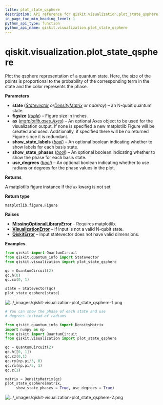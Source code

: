 ```yaml
---
title: plot_state_qsphere
description: API reference for qiskit.visualization.plot_state_qsphere
in_page_toc_min_heading_level: 1
python_api_type: function
python_api_name: qiskit.visualization.plot_state_qsphere
---
```


<span id="qiskit-visualization-plot-state-qsphere" />

# qiskit.visualization.plot\_state\_qsphere

<Function id="qiskit.visualization.plot_state_qsphere" name="plot_state_qsphere" isDedicatedPage={true} github="https://github.com/qiskit/qiskit/tree/stable/0.45/qiskit/visualization/state_visualization.py" signature="qiskit.visualization.plot_state_qsphere(state, figsize=None, ax=None, show_state_labels=True, show_state_phases=False, use_degrees=False, *, filename=None)">
  Plot the qsphere representation of a quantum state. Here, the size of the points is proportional to the probability of the corresponding term in the state and the color represents the phase.

  **Parameters**

  *   **state** ([*Statevector*](qiskit.quantum_info.Statevector "qiskit.quantum_info.Statevector")  *or*[*DensityMatrix*](qiskit.quantum_info.DensityMatrix "qiskit.quantum_info.DensityMatrix") *or ndarray*) – an N-qubit quantum state.
  *   **figsize** ([*tuple*](https://docs.python.org/3/library/stdtypes.html#tuple "(in Python v3.12)")) – Figure size in inches.
  *   **ax** ([*matplotlib.axes.Axes*](https://matplotlib.org/stable/api/_as_gen/matplotlib.axes.Axes.html#matplotlib.axes.Axes "(in Matplotlib v3.8.2)")) – An optional Axes object to be used for the visualization output. If none is specified a new matplotlib Figure will be created and used. Additionally, if specified there will be no returned Figure since it is redundant.
  *   **show\_state\_labels** ([*bool*](https://docs.python.org/3/library/functions.html#bool "(in Python v3.12)")) – An optional boolean indicating whether to show labels for each basis state.
  *   **show\_state\_phases** ([*bool*](https://docs.python.org/3/library/functions.html#bool "(in Python v3.12)")) – An optional boolean indicating whether to show the phase for each basis state.
  *   **use\_degrees** ([*bool*](https://docs.python.org/3/library/functions.html#bool "(in Python v3.12)")) – An optional boolean indicating whether to use radians or degrees for the phase values in the plot.

  **Returns**

  A matplotlib figure instance if the `ax` kwarg is not set

  **Return type**

  [`matplotlib.figure.Figure`](https://matplotlib.org/stable/api/figure_api.html#matplotlib.figure.Figure "(in Matplotlib v3.8.2)")

  **Raises**

  *   [**MissingOptionalLibraryError**](exceptions#qiskit.exceptions.MissingOptionalLibraryError "qiskit.exceptions.MissingOptionalLibraryError") – Requires matplotlib.
  *   [**VisualizationError**](visualization#qiskit.visualization.VisualizationError "qiskit.visualization.VisualizationError") – if input is not a valid N-qubit state.
  *   [**QiskitError**](exceptions#qiskit.exceptions.QiskitError "qiskit.exceptions.QiskitError") – Input statevector does not have valid dimensions.

  **Examples**

  ```python
  from qiskit import QuantumCircuit
  from qiskit.quantum_info import Statevector
  from qiskit.visualization import plot_state_qsphere

  qc = QuantumCircuit(2)
  qc.h(0)
  qc.cx(0, 1)

  state = Statevector(qc)
  plot_state_qsphere(state)
  ```

  ![../\_images/qiskit-visualization-plot\_state\_qsphere-1.png](/images/api/qiskit/0.45/qiskit-visualization-plot_state_qsphere-1.png)

  ```python
  # You can show the phase of each state and use
  # degrees instead of radians

  from qiskit.quantum_info import DensityMatrix
  import numpy as np
  from qiskit import QuantumCircuit
  from qiskit.visualization import plot_state_qsphere

  qc = QuantumCircuit(2)
  qc.h([0, 1])
  qc.cz(0,1)
  qc.ry(np.pi/3, 0)
  qc.rx(np.pi/5, 1)
  qc.z(1)

  matrix = DensityMatrix(qc)
  plot_state_qsphere(matrix,
       show_state_phases = True, use_degrees = True)
  ```

  ![../\_images/qiskit-visualization-plot\_state\_qsphere-2.png](/images/api/qiskit/0.45/qiskit-visualization-plot_state_qsphere-2.png)
</Function>

